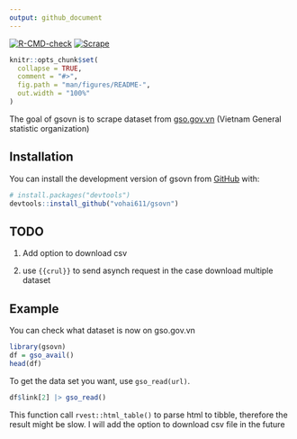 ```yaml
---
output: github_document
---
```


<!-- badges: start -->
[![R-CMD-check](https://github.com/vohai611/gsovn/workflows/R-CMD-check/badge.svg)](https://github.com/vohai611/gsovn/actions)
[![Scrape](https://github.com/vohai611/gsovn/actions/workflows/Scrape.yaml/badge.svg)](https://github.com/vohai611/gsovn/actions/workflows/Scrape.yaml)
<!-- badges: end -->

```r
knitr::opts_chunk$set(
  collapse = TRUE,
  comment = "#>",
  fig.path = "man/figures/README-",
  out.width = "100%"
)
```



The goal of gsovn is to scrape dataset from [gso.gov.vn](https://gso.gov.vn) (Vietnam General statistic organization)

## Installation

You can install the development version of gsovn from [GitHub](https://github.com/) with:

``` r
# install.packages("devtools")
devtools::install_github("vohai611/gsovn")
```
## TODO

  1. Add option to download csv

  2. use `{{crul}}` to send asynch request in the case download multiple dataset

## Example

You can check what dataset is now on gso.gov.vn

```r
library(gsovn)
df = gso_avail()
head(df)
```

To get the data set you want, use `gso_read(url)`.

```r
df$link[2] |> gso_read()
```

This function call `rvest::html_table()` to parse html to tibble, therefore the result might be slow. I will add the option to download csv file in the future

